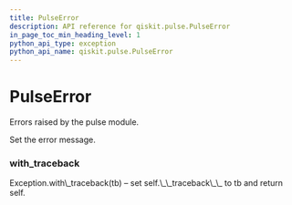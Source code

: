 ```yaml
---
title: PulseError
description: API reference for qiskit.pulse.PulseError
in_page_toc_min_heading_level: 1
python_api_type: exception
python_api_name: qiskit.pulse.PulseError
---
```


# PulseError

<Class id="qiskit.pulse.PulseError" github="https://github.com/qiskit/qiskit/tree/stable/0.14/qiskit/pulse/exceptions.py" signature="PulseError(*message)">
  Errors raised by the pulse module.

  Set the error message.

  ### with\_traceback

  <Function id="qiskit.pulse.PulseError.with_traceback" name="with_traceback" signature="with_traceback()">
    Exception.with\_traceback(tb) – set self.\_\_traceback\_\_ to tb and return self.
  </Function>
</Class>

